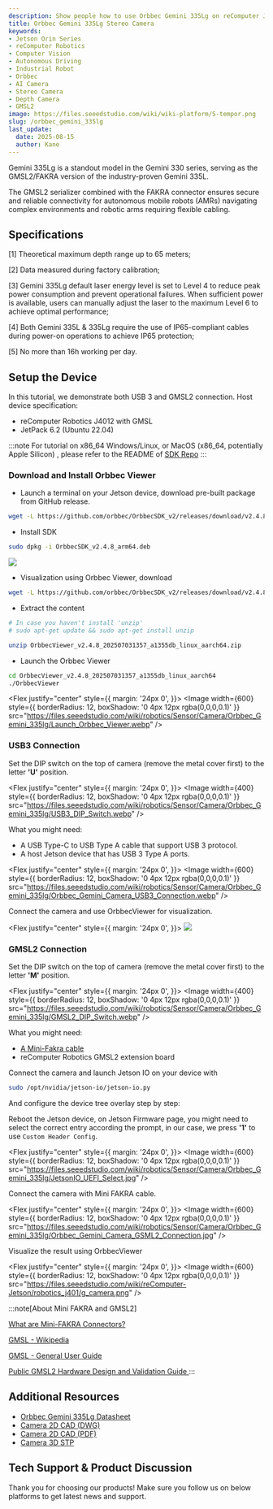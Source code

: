 ```yaml
---
description: Show people how to use Orbbec Gemini 335Lg on reComputer Jetson platform.
title: Orbbec Gemini 335Lg Stereo Camera
keywords:
- Jetson Orin Series
- reComputer Robotics
- Computer Vision
- Autonomous Driving
- Industrial Robot
- Orbbec
- AI Camera
- Stereo Camera
- Depth Camera
- GMSL2
image: https://files.seeedstudio.com/wiki/wiki-platform/S-tempor.png
slug: /orbbec_gemini_335lg
last_update:
  date: 2025-08-15
  author: Kane
---
```




<!--Product Banner: TODO Add the linkUrl to the bazzar product-->

<ProductBanner
  imageUrl="https://files.seeedstudio.com/wiki/robotics/Sensor/Camera/Orbbec_Gemini_335lg/Orbbec_Gemini-335Lg_Front.webp" 
  linkUrl=""
/>

Gemini 335Lg is a standout model in the Gemini 330 series, serving as the GMSL2/FAKRA version of the industry-proven Gemini 335L. 

The GMSL2 serializer combined with the FAKRA connector ensures secure and reliable connectivity for autonomous mobile robots (AMRs) navigating complex environments and robotic arms requiring flexible cabling.

## Specifications

<Orbbec335LgTable />

<p>[1] Theoretical maximum depth range up to 65 meters;</p>
<p>[2] Data measured during factory calibration;</p>
<p>[3] Gemini 335Lg default laser energy level is set to Level 4 to reduce peak power consumption and prevent operational failures. When sufficient power is available, users can manually adjust the laser to the maximum Level 6 to achieve optimal performance;</p>
<p>[4] Both Gemini 335L & 335Lg require the use of IP65-compliant cables during power-on operations to achieve IP65 protection;</p>
<p>[5] No more than 16h working per day.</p>


## Setup the Device

In this tutorial, we demonstrate both USB 3 and GMSL2 connection. Host device specification:

+ reComputer Robotics J4012 with GMSL
+ JetPack 6.2 (Ubuntu 22.04)

:::note
For tutorial on x86_64 Windows/Linux, or MacOS (x86_64, potentially Apple Silicon) , please refer to the README of [SDK Repo](https://github.com/orbbec/OrbbecSDK_v2)
:::

### Download and Install Orbbec Viewer

+ Launch a terminal on your Jetson device, download pre-built package from GitHub release.

``` sh
wget -L https://github.com/orbbec/OrbbecSDK_v2/releases/download/v2.4.8/OrbbecSDK_v2.4.8_arm64.deb
```

+ Install SDK

``` sh
sudo dpkg -i OrbbecSDK_v2.4.8_arm64.deb
```

<Flex justify="center">
  <Image width={600} src="https://files.seeedstudio.com/wiki/robotics/Sensor/Camera/Orbbec_Gemini_335lg/Install_Orbbec_SDK.webp" />
</Flex>

+ Visualization using Orbbec Viewer, download

``` sh
wget -L https://github.com/orbbec/OrbbecSDK_v2/releases/download/v2.4.8/OrbbecViewer_v2.4.8_202507031357_a1355db_linux_aarch64.zip
```

+ Extract the content

``` sh
# In case you haven't install 'unzip'
# sudo apt-get update && sudo apt-get install unzip

unzip OrbbecViewer_v2.4.8_202507031357_a1355db_linux_aarch64.zip
```

+ Launch the Orbbec Viewer

``` sh
cd OrbbecViewer_v2.4.8_202507031357_a1355db_linux_aarch64
./OrbbecViewer
```

<Flex justify="center" style={{ 
  margin: '24px 0',
}}>
  <Image width={600} style={{
      borderRadius: 12,
      boxShadow: '0 4px 12px rgba(0,0,0,0.1)'
  }} 
  src="https://files.seeedstudio.com/wiki/robotics/Sensor/Camera/Orbbec_Gemini_335lg/Launch_Orbbec_Viewer.webp" />
</Flex>

### USB3 Connection

Set the DIP switch on the top of camera (remove the metal cover first) to the letter **'U'** position.

<Flex justify="center" style={{ 
  margin: '24px 0',
}}>
  <Image width={400} style={{
      borderRadius: 12,
      boxShadow: '0 4px 12px rgba(0,0,0,0.1)'
  }} 
  src="https://files.seeedstudio.com/wiki/robotics/Sensor/Camera/Orbbec_Gemini_335lg/USB3_DIP_Switch.webp" />
</Flex>

What you might need:

+ A USB Type-C to USB Type A cable that support USB 3 protocol.
+ A host Jetson device that has USB 3 Type A ports.

<Flex justify="center" style={{ 
  margin: '24px 0',
}}>
  <Image width={600} style={{
      borderRadius: 12,
      boxShadow: '0 4px 12px rgba(0,0,0,0.1)'
  }} 
  src="https://files.seeedstudio.com/wiki/robotics/Sensor/Camera/Orbbec_Gemini_335lg/Orbbec_Gemini_Camera_USB3_Connection.webp" />
</Flex>

Connect the camera and use OrbbecViewer for visualization.

<Flex justify="center" style={{ 
  margin: '24px 0',
}}>
  <Image width={600}
  src="https://files.seeedstudio.com/wiki/robotics/Sensor/Camera/Orbbec_Gemini_335lg/OrbbecViewer_Visualization.webp" />
</Flex>

### GMSL2 Connection

Set the DIP switch on the top of camera (remove the metal cover first) to the letter **'M'** position.

<Flex justify="center" style={{ 
  margin: '24px 0',
}}>
  <Image width={400} style={{
      borderRadius: 12,
      boxShadow: '0 4px 12px rgba(0,0,0,0.1)'
  }} 
  src="https://files.seeedstudio.com/wiki/robotics/Sensor/Camera/Orbbec_Gemini_335lg/GMSL2_DIP_Switch.webp" />
</Flex>

What you might need:

+ [A Mini-Fakra cable](https://www.seeedstudio.com/Mini-fakra-Coaxial-Cable-4-in-1-0-5m-Female-to-Female-p-6484.html)
+ reComputer Robotics GMSL2 extension board

Connect the camera and launch Jetson IO on your device with

``` sh
sudo /opt/nvidia/jetson-io/jetson-io.py
```

And configure the device tree overlay step by step:

<JetsonIOStepper />


Reboot the Jetson device, on Jetson Firmware page, you might need to select the correct entry according the prompt, in our case, we press **'1'** to use `Custom Header Config`.

<Flex justify="center" style={{ 
  margin: '24px 0',
}}>
  <Image width={600} style={{
      borderRadius: 12,
      boxShadow: '0 4px 12px rgba(0,0,0,0.1)'
  }} 
  src="https://files.seeedstudio.com/wiki/robotics/Sensor/Camera/Orbbec_Gemini_335lg/JetsonIO_UEFI_Select.jpg" />
</Flex>

Connect the camera with Mini FAKRA cable.

<Flex justify="center" style={{ 
  margin: '24px 0',
}}>
  <Image width={600} style={{
      borderRadius: 12,
      boxShadow: '0 4px 12px rgba(0,0,0,0.1)'
  }} 
  src="https://files.seeedstudio.com/wiki/robotics/Sensor/Camera/Orbbec_Gemini_335lg/Orbbec_Gemini_Camera_GSML2_Connection.jpg" />
</Flex>

Visualize the result using OrbbecViewer

<Flex justify="center" style={{ 
  margin: '24px 0',
}}>
  <Image width={600} style={{
      borderRadius: 12,
      boxShadow: '0 4px 12px rgba(0,0,0,0.1)'
  }} 
  src="https://files.seeedstudio.com/wiki/reComputer-Jetson/robotics_j401/g_camera.png" />
</Flex>


:::note[About Mini FAKRA and GMSL2]

[What are Mini-FAKRA Connectors?](https://connectorsupplier.com/what-are-mini-fakra-connectors/)

[GMSL - Wikipedia](https://en.wikipedia.org/wiki/Gigabit_Multimedia_Serial_Link)

[GMSL - General User Guide](https://www.analog.com/media/en/technical-documentation/user-guides/gmsl2-general-user-guide.pdf)

[Public GMSL2 Hardware Design and Validation Guide ](https://www.analog.com/media/en/technical-documentation/user-guides/public-gmsl2-hardware-design-and-validation-guide.pdf)
:::



## Additional Resources


+ [Orbbec Gemini 335Lg Datasheet](https://files.seeedstudio.com/wiki/robotics/Sensor/Camera/Orbbec_Gemini_335lg/datasheet/Gemini-335Lg-Datasheet-V1.0-241022.pdf)
+ [Camera 2D CAD (DWG)](https://files.seeedstudio.com/wiki/robotics/Sensor/Camera/Orbbec_Gemini_335lg/CAD/Gemini_335Lg_V1.0_20240822.dwg)
+ [Camera 2D CAD (PDF)](https://files.seeedstudio.com/wiki/robotics/Sensor/Camera/Orbbec_Gemini_335lg/CAD/Gemini_335Lg_V1.0_20240822.pdf)
+ [Camera 3D STP](https://files.seeedstudio.com/wiki/robotics/Sensor/Camera/Orbbec_Gemini_335lg/STP/Gemini_335Lg_Asm_with_FOV_20240826.stp)


## Tech Support & Product Discussion

Thank you for choosing our products! Make sure you follow us on below platforms to get latest news and support.

<RoboticsFooter />

